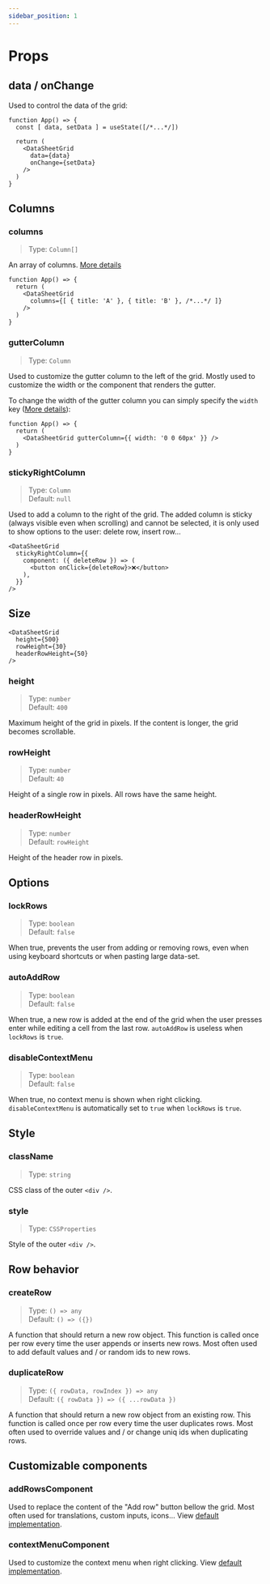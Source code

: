 ```yaml
---
sidebar_position: 1
---
```


# Props

## data / onChange

Used to control the data of the grid:
```tsx
function App() => {
  const [ data, setData ] = useState([/*...*/])

  return (
    <DataSheetGrid
      data={data}
      onChange={setData}
    />
  )
}
```

## Columns
### columns
> Type: `Column[]`

An array of columns. [More details](columns)
```tsx
function App() => {
  return (
    <DataSheetGrid
      columns={[ { title: 'A' }, { title: 'B' }, /*...*/ ]}
    />
  )
}
```

### gutterColumn
> Type: `Column`

Used to customize the gutter column to the left of the grid. Mostly used to customize the width or the component that renders the gutter.

To change the width of the gutter column you can simply specify the `width` key ([More details](columns#width)):
```tsx
function App() => {
  return (
    <DataSheetGrid gutterColumn={{ width: '0 0 60px' }} />
  )
}
```

### stickyRightColumn
> Type: `Column`<br />
> Default: `null`

Used to add a column to the right of the grid. The added column is sticky (always visible even when scrolling) and
cannot be selected, it is only used to show options to the user: delete row, insert row...

<StickyRight />

```tsx
<DataSheetGrid
  stickyRightColumn={{
    component: ({ deleteRow }) => (
      <button onClick={deleteRow}>❌</button>
    ),
  }}
/>
```

## Size
```tsx
<DataSheetGrid
  height={500}
  rowHeight={30}
  headerRowHeight={50}
/>
```

### height
> Type: `number`<br />
> Default: `400`

Maximum height of the grid in pixels. If the content is longer, the grid becomes scrollable.

### rowHeight
> Type: `number`<br />
> Default: `40`

Height of a single row in pixels. All rows have the same height.

### headerRowHeight
> Type: `number`<br />
> Default: `rowHeight`

Height of the header row in pixels.



## Options
<Options />

### lockRows
> Type: `boolean`<br />
> Default: `false`

When true, prevents the user from adding or removing rows, even when using keyboard shortcuts or when pasting large data-set.

### autoAddRow
> Type: `boolean`<br />
> Default: `false`

When true, a new row is added at the end of the grid when the user presses enter while editing a cell from the last row.
`autoAddRow` is useless when `lockRows` is `true`.

### disableContextMenu
> Type: `boolean`<br />
> Default: `false`

When true, no context menu is shown when right clicking. `disableContextMenu` is automatically set to `true` when
`lockRows` is `true`.

## Style
### className
> Type: `string`

CSS class of the outer `<div />`.

### style
> Type: `CSSProperties`

Style of the outer `<div />`.

## Row behavior
### createRow
> Type: `() => any`<br />
> Default: `() => ({})`

A function that should return a new row object. This function is called once per row every time the user appends
or inserts new rows. Most often used to add default values and / or random ids to new rows.

### duplicateRow
> Type: `({ rowData, rowIndex }) => any`<br />
> Default: `({ rowData }) => ({ ...rowData })`

A function that should return a new row object from an existing row. This function is called once per row every time the user duplicates rows. Most often used to override values and / or change uniq ids when duplicating rows.

## Customizable components
### addRowsComponent
Used to replace the content of the "Add row" button bellow the grid. Most often used for translations,
custom inputs,
icons... View [default implementation](https://github.com/Equify/react-datasheet-grid/blob/master/src/components/AddRows.tsx).

### contextMenuComponent
Used to customize the context menu when right clicking. View [default implementation](https://github.com/Equify/react-datasheet-grid/blob/master/src/components/ContextMenu.tsx).

